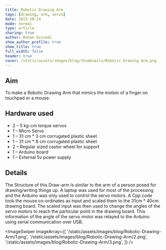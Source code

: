 ```yaml
---
title: Robotic Drawing Arm
tags: [drawing, arm, servo]
date: 2015-10-14
mode: normal
type: article
sharing: true
author: Rohan Dvivedi
show_author_profile: true
show_title: true
full_width: false
header: true
cover: /static/assets/images/blog/thumbnails/Robotic Drawing Arm.png
---
```


## Aim

To make a Robotic Drawing Arm that mimics the motion of a finger on touchpad or a mouse.

## Hardware used

- 2 – 5 kg-cm torque servos
- 1 – Micro Servo
- 1 – 31 cm \* 3 cm corrugated plastic sheet
- 1 – 31 cm \* 8 cm corrugated plastic sheet
- 2 – Regular sized castor wheel for support
- 1 – Arduino board
- 1 – External 5v power supply

## Details

The Structure of this Draw-arm is similar to the arm of a person posed for drawing/writing things up. A laptop was used for most of the processing and the Arduino was only used to control the servo motors. A Cpp code took the mouse co-ordinates as input and scaled them to the 31cm \* 40cm drawing board. The scaled input was then used to change the angles of the servo motors to reach the particular point in the drawing board. This information of the angle of the servo motor was relayed to the Arduino using serial communication over USB.

<ImageSwiper
  imageArray={[
    '/static/assets/images/blog/Robotic-Drawing-Arm/1.png',
    '/static/assets/images/blog/Robotic-Drawing-Arm/2.png',
    '/static/assets/images/blog/Robotic-Drawing-Arm/3.png',
  ]}
/>
